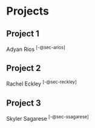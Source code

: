 # Projects

## Project 1 {#sec-pro1}

Adyan Rios ^[-@sec-arios]^

## Project 2 {#sec-pro2}

Rachel Eckley ^[-@sec-reckley]^

## Project 3 {#sec-pro3}

Skyler Sagarese ^[-@sec-ssagarese]^
